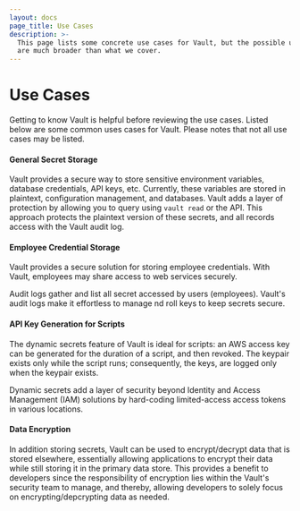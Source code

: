 ```yaml
---
layout: docs
page_title: Use Cases
description: >-
  This page lists some concrete use cases for Vault, but the possible use cases
  are much broader than what we cover.
---
```


# Use Cases

Getting to know Vault is helpful before reviewing the use cases. Listed below are some common uses cases for Vault. Please notes that not all use cases may be listed.

#### General Secret Storage

Vault provides a secure way to store sensitive environment variables, database credentials, API keys, etc. Currently, these variables are stored in plaintext, configuration management, and databases. Vault adds a layer of protection by allowing you to query using `vault read` or the API. This approach protects the plaintext version of these secrets, and all records access with the Vault audit log.

#### Employee Credential Storage

Vault provides a secure solution for storing employee credentials. With Vault, employees may share access to web services securely.

Audit logs gather and list all secret accessed by users (employees). Vault's audit logs make it effortless to manage nd roll keys to keep secrets secure.

#### API Key Generation for Scripts

The dynamic secrets feature of Vault is ideal for scripts: an AWS
access key can be generated for the duration of a script, and then revoked.
The keypair exists only while the script runs; consequently, the keys, are logged only when the keypair exists.

Dynamic secrets add a layer of security beyond Identity and Access Management (IAM) solutions by hard-coding limited-access access tokens in various locations.

#### Data Encryption

In addition storing secrets, Vault can be used to
encrypt/decrypt data that is stored elsewhere, essentially allowing applications to encrypt their data while still storing it in the
primary data store. This provides a benefit to developers since the responsibility of encryption lies within the Vault's security team to manage, and thereby, allowing developers to solely focus on encrypting/depcrypting data as needed. 
